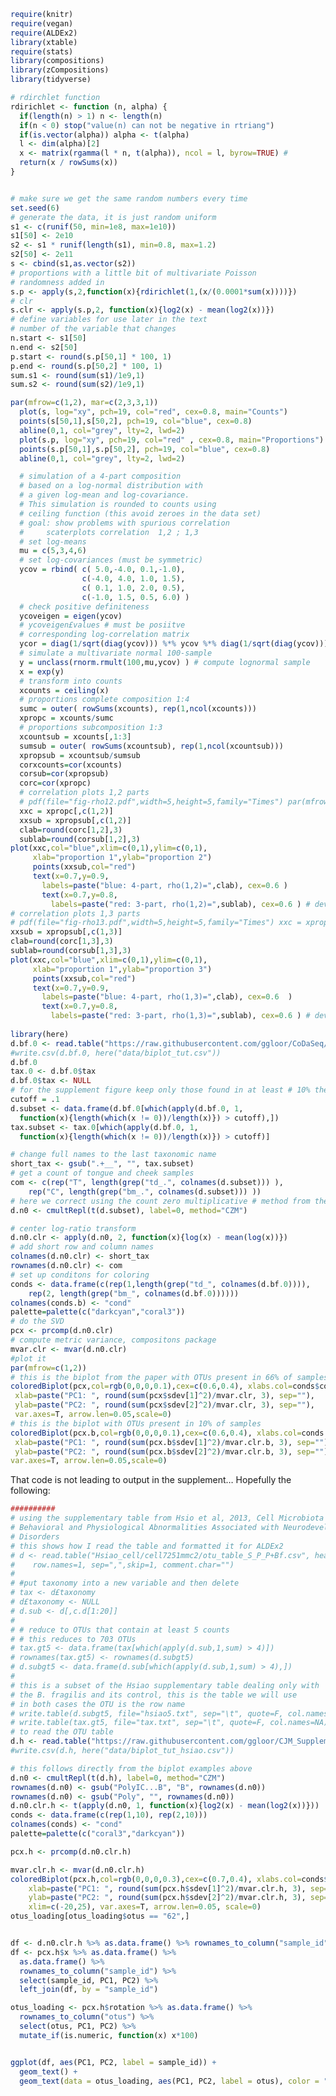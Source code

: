 ```r
require(knitr)
require(vegan)
require(ALDEx2)
library(xtable)
require(stats)
library(compositions)
library(zCompositions)
library(tidyverse)

# rdirchlet function
rdirichlet <- function (n, alpha) {  
  if(length(n) > 1) n <- length(n)
  if(n < 0) stop("value(n) can not be negative in rtriang")
  if(is.vector(alpha)) alpha <- t(alpha)
  l <- dim(alpha)[2]
  x <- matrix(rgamma(l * n, t(alpha)), ncol = l, byrow=TRUE) # 
  return(x / rowSums(x))
}


# make sure we get the same random numbers every time
set.seed(6)
# generate the data, it is just random uniform
s1 <- c(runif(50, min=1e8, max=1e10))
s1[50] <- 2e10
s2 <- s1 * runif(length(s1), min=0.8, max=1.2)
s2[50] <- 2e11
s <- cbind(s1,as.vector(s2))
# proportions with a little bit of multivariate Poisson
# randomness added in
s.p <- apply(s,2,function(x){rdirichlet(1,(x/(0.0001*sum(x))))})
# clr
s.clr <- apply(s.p,2, function(x){log2(x) - mean(log2(x))})
# define variables for use later in the text 
# number of the variable that changes 
n.start <- s1[50]
n.end <- s2[50]
p.start <- round(s.p[50,1] * 100, 1)
p.end <- round(s.p[50,2] * 100, 1)
sum.s1 <- round(sum(s1)/1e9,1)
sum.s2 <- round(sum(s2)/1e9,1)

par(mfrow=c(1,2), mar=c(2,3,3,1))
  plot(s, log="xy", pch=19, col="red", cex=0.8, main="Counts")
  points(s[50,1],s[50,2], pch=19, col="blue", cex=0.8)
  abline(0,1, col="grey", lty=2, lwd=2)
  plot(s.p, log="xy", pch=19, col="red" , cex=0.8, main="Proportions")
  points(s.p[50,1],s.p[50,2], pch=19, col="blue", cex=0.8)
  abline(0,1, col="grey", lty=2, lwd=2)

  # simulation of a 4-part composition
  # based on a log-normal distribution with
  # a given log-mean and log-covariance.
  # This simulation is rounded to counts using
  # ceiling function (this avoid zeroes in the data set)
  # goal: show problems with spurious correlation
  #     scaterplots correlation  1,2 ; 1,3
  # set log-means
  mu = c(5,3,4,6)
  # set log-covariances (must be symmetric) 
  ycov = rbind( c( 5.0,-4.0, 0.1,-1.0),
                c(-4.0, 4.0, 1.0, 1.5),
                c( 0.1, 1.0, 2.0, 0.5),
                c(-1.0, 1.5, 0.5, 6.0) )
  # check positive definiteness
  ycoveigen = eigen(ycov)
  # ycoveigen£values # must be posiitve
  # corresponding log-correlation matrix
  ycor = diag(1/sqrt(diag(ycov))) %*% ycov %*% diag(1/sqrt(diag(ycov)))
  # simulate a multivariate normal 100-sample
  y = unclass(rnorm.rmult(100,mu,ycov) ) # compute lognormal sample
  x = exp(y)
  # transform into counts
  xcounts = ceiling(x)
  # proportions complete composition 1:4
  sumc = outer( rowSums(xcounts), rep(1,ncol(xcounts)))
  xpropc = xcounts/sumc
  # proportions subcomposition 1:3
  xcountsub = xcounts[,1:3]
  sumsub = outer( rowSums(xcountsub), rep(1,ncol(xcountsub)))
  xpropsub = xcountsub/sumsub
  corxcounts=cor(xcounts)
  corsub=cor(xpropsub)
  corc=cor(xpropc)
  # correlation plots 1,2 parts
  # pdf(file="fig-rho12.pdf",width=5,height=5,family="Times") par(mfrow=c(1,2))
  xxc = xpropc[,c(1,2)]
  xxsub = xpropsub[,c(1,2)]
  clab=round(corc[1,2],3)
  sublab=round(corsub[1,2],3)
plot(xxc,col="blue",xlim=c(0,1),ylim=c(0,1),
     xlab="proportion 1",ylab="proportion 2")
     points(xxsub,col="red")
     text(x=0.7,y=0.9,
       labels=paste("blue: 4-part, rho(1,2)=",clab), cex=0.6 )
       text(x=0.7,y=0.8,
         labels=paste("red: 3-part, rho(1,2)=",sublab), cex=0.6 ) # dev.off()
# correlation plots 1,3 parts
# pdf(file="fig-rho13.pdf",width=5,height=5,family="Times") xxc = xpropc[,c(1,3)]
xxsub = xpropsub[,c(1,3)]
clab=round(corc[1,3],3)
sublab=round(corsub[1,3],3) 
plot(xxc,col="blue",xlim=c(0,1),ylim=c(0,1),
     xlab="proportion 1",ylab="proportion 3")
     points(xxsub,col="red")
     text(x=0.7,y=0.9,
       labels=paste("blue: 4-part, rho(1,3)=",clab), cex=0.6  )
       text(x=0.7,y=0.8,
         labels=paste("red: 3-part, rho(1,3)=",sublab), cex=0.6 ) # dev.off()
         
library(here)
d.bf.0 <- read.table("https://raw.githubusercontent.com/ggloor/CoDaSeq/master/tongue_vs_cheek.txt", header=T, row.names=1, sep="\t")
#write.csv(d.bf.0, here("data/biplot_tut.csv"))
d.bf.0
tax.0 <- d.bf.0$tax
d.bf.0$tax <- NULL
# for the supplement figure keep only those found in at least # 10% the samples to keep it simple
cutoff = .1
d.subset <- data.frame(d.bf.0[which(apply(d.bf.0, 1,
  function(x){length(which(x != 0))/length(x)}) > cutoff),]) 
tax.subset <- tax.0[which(apply(d.bf.0, 1,
  function(x){length(which(x != 0))/length(x)}) > cutoff)] 

# change full names to the last taxonomic name
short_tax <- gsub(".+__", "", tax.subset)
# get a count of tongue and cheek samples
com <- c(rep("T", length(grep("td_.", colnames(d.subset))) ),
    rep("C", length(grep("bm_.", colnames(d.subset))) ))
# here we correct using the count zero multiplicative # method from the zCompositons package
d.n0 <- cmultRepl(t(d.subset), label=0, method="CZM")

# center log-ratio transform
d.n0.clr <- apply(d.n0, 2, function(x){log(x) - mean(log(x))})
# add short row and column names
colnames(d.n0.clr) <- short_tax
rownames(d.n0.clr) <- com
# set up conditons for coloring
conds <- data.frame(c(rep(1,length(grep("td_", colnames(d.bf.0)))),
    rep(2, length(grep("bm_", colnames(d.bf.0))))))
colnames(conds.b) <- "cond"
palette=palette(c("darkcyan","coral3"))
# do the SVD
pcx <- prcomp(d.n0.clr)
# compute metric variance, compositons package
mvar.clr <- mvar(d.n0.clr)
#plot it
par(mfrow=c(1,2))
# this is the biplot from the paper with OTUs present in 66% of samples
coloredBiplot(pcx,col=rgb(0,0,0,0.1),cex=c(0.6,0.4), xlabs.col=conds$cond,
 xlab=paste("PC1: ", round(sum(pcx$sdev[1]^2)/mvar.clr, 3), sep=""),
 ylab=paste("PC2: ", round(sum(pcx$sdev[2]^2)/mvar.clr, 3), sep=""),
 var.axes=T, arrow.len=0.05,scale=0)
# this is the biplot with OTUs present in 10% of samples
coloredBiplot(pcx.b,col=rgb(0,0,0,0.1),cex=c(0.6,0.4), xlabs.col=conds.b$cond,
 xlab=paste("PC1: ", round(sum(pcx.b$sdev[1]^2)/mvar.clr.b, 3), sep=""),
 ylab=paste("PC2: ", round(sum(pcx.b$sdev[2]^2)/mvar.clr.b, 3), sep=""),
var.axes=T, arrow.len=0.05,scale=0)
```


That code is not leading to output in the supplement... Hopefully the following:

```r
##########
# using the supplementary table from Hsio et al, 2013, Cell Microbiota Modulate
# Behavioral and Physiological Abnormalities Associated with Neurodevelopmental
# Disorders
# this shows how I read the table and formatted it for ALDEx2
# d <- read.table("Hsiao_cell/cell7251mmc2/otu_table_S_P_P+Bf.csv", header=T,
#    row.names=1, sep=",",skip=1, comment.char="")
#
# #put taxonomy into a new variable and then delete
# tax <- d£taxonomy
# d£taxonomy <- NULL
# d.sub <- d[,c.d[1:20]]
#
# # reduce to OTUs that contain at least 5 counts
# # this reduces to 703 OTUs
# tax.gt5 <- data.frame(tax[which(apply(d.sub,1,sum) > 4)])
# rownames(tax.gt5) <- rownames(d.subgt5)
# d.subgt5 <- data.frame(d.sub[which(apply(d.sub,1,sum) > 4),])
#
# this is a subset of the Hsiao supplementary table dealing only with
# the B. fragilis and its control, this is the table we will use
# in both cases the OTU is the row name
# write.table(d.subgt5, file="hsiao5.txt", sep="\t", quote=F, col.names=NA)
# write.table(tax.gt5, file="tax.txt", sep="\t", quote=F, col.names=NA) # ##########
# to read the OTU table
d.h <- read.table("https://raw.githubusercontent.com/ggloor/CJM_Supplement/1.0/chunk/hsiao5.txt", header=T, row.names=1)
#write.csv(d.h, here("data/biplot_tut_hsiao.csv"))

# this follows directly from the biplot examples above
d.n0 <- cmultRepl(t(d.h), label=0, method="CZM")
rownames(d.n0) <- gsub("PolyIC...B", "B", rownames(d.n0)) 
rownames(d.n0) <- gsub("Poly", "", rownames(d.n0))
d.n0.clr.h <- t(apply(d.n0, 1, function(x){log2(x) - mean(log2(x))}))
conds <- data.frame(c(rep(1,10), rep(2,10)))
colnames(conds) <- "cond"
palette=palette(c("coral3","darkcyan"))

pcx.h <- prcomp(d.n0.clr.h)

mvar.clr.h <- mvar(d.n0.clr.h)
coloredBiplot(pcx.h,col=rgb(0,0,0,0.3),cex=c(0.7,0.4), xlabs.col=conds$cond,
    xlab=paste("PC1: ", round(sum(pcx.h$sdev[1]^2)/mvar.clr.h, 3), sep=""),
    ylab=paste("PC2: ", round(sum(pcx.h$sdev[2]^2)/mvar.clr.h, 3), sep=""),
    xlim=c(-20,25), var.axes=T, arrow.len=0.05, scale=0)
otus_loading[otus_loading$otus == "62",]


df <- d.n0.clr.h %>% as.data.frame() %>% rownames_to_column("sample_id")
df <- pcx.h$x %>% as.data.frame() %>%
  as.data.frame() %>%
  rownames_to_column("sample_id") %>%
  select(sample_id, PC1, PC2) %>%
  left_join(df, by = "sample_id")

otus_loading <- pcx.h$rotation %>% as.data.frame() %>%
  rownames_to_column("otus") %>%
  select(otus, PC1, PC2) %>%
  mutate_if(is.numeric, function(x) x*100)


ggplot(df, aes(PC1, PC2, label = sample_id)) +
  geom_text() +
  geom_text(data = otus_loading, aes(PC1, PC2, label = otus), color = "red") 






```
